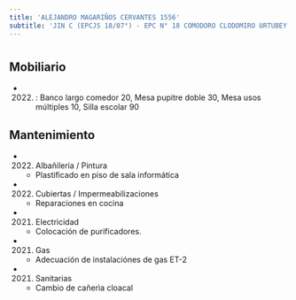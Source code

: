 ```yaml
---
title: 'ALEJANDRO MAGARIÑOS CERVANTES 1556'
subtitle: 'JIN C (EPCJS 18/07°) - EPC N° 18 COMODORO CLODOMIRO URTUBEY'
---
```


#


## Mobiliario

*  (2022) : Banco largo comedor 20, Mesa pupitre doble 30, Mesa usos múltiples 10, Silla escolar 90 





## Mantenimiento

*  (2022) Albañileria / Pintura 
    + Plastificado en piso de sala informática

*  (2022) Cubiertas / Impermeabilizaciones 
    + Reparaciones en cocina

*  (2021) Electricidad 
    + Colocación de purificadores.

*  (2021) Gas 
    + Adecuación de instalaciónes de gas ET-2

*  (2021) Sanitarias 
    + Cambio de cañerìa cloacal




